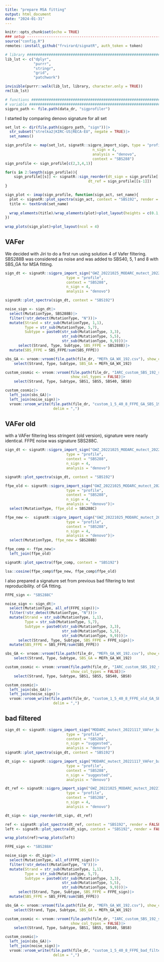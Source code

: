 ```yaml
---
title: "prepare MSA fitting"
output: html_document
date: "2024-01-31"
---
```


```r
knitr::opts_chunk$set(echo = TRUE)
### setup ----------------------------------------------------------------------
source("config.R")
remotes::install_github("frvirard/signatR", auth_token = token)

# library ######################################################################
lib_lst <- c("dplyr",
             "purrr",
             "stringr",
             "grid",
             "patchwork")

invisible(purrr::walk(lib_lst, library, character.only = TRUE))
rm(lib_lst)

# functions ####################################################################
# variable #####################################################################
sigpro_path <- file.path(data_dr, "sigprofiler")
```

I started by comparing denovo signature for all set
```r
set_lst <- dir(file.path(sigpro_path, "sign"))|>
  str_subset("strelka2|KIRC-US|RECA-EU", negate = TRUE)|>
  set_names()

sign_profile <- map(set_lst, signatR::sigpro_import_sign, type = "profile",
                                        n_sign = 4, 
                                        analysis = "denovo", 
                                        context = "SBS288")
sign_profile <- sign_profile[c(2,3,4,1)]

for(s in 2:length(sign_profile)){
    sign_profile[[s]] <- signatR::sign_reorder(dt_sign = sign_profile[[s]], 
                                      dt_ref = sign_profile[[s-1]])
}

sign_plot <- imap(sign_profile, function(sign_act, set_name){
  plot <- signatR::plot_spectra(sign_act, context = "SBS192", render = FALSE)
  title <- textGrob(set_name)
  
  wrap_elements(title)/wrap_elements(plot)+plot_layout(heights = c(0.1, 0.9))
})
  
wrap_plots(sign_plot)+plot_layout(ncol = 4)
```

## VAFer
We decided with Jiri to do a first run using solution 4 of Vafer filtering.
SBS288B was considered as noise and was added to SBS40, 5, 1 and 8 with SBS_GA for MSA fitting.

```r
sign_dt <- signatR::sigpro_import_sign("GWZ_20221025_MODARC_mutect_20221117_vafer",
                            type = "profile", 
                            context = "SBS288",
                            n_sign = 4, 
                            analysis = "denovo")

signatR::plot_spectra(sign_dt, context = "SBS192")

noise_sign <- sign_dt|>
  select(MutationType, SBS288B)|>
  filter(!str_detect(MutationType, "N"))|>
  mutate(Strand = str_sub(MutationType, 1,1),
         Type = str_sub(MutationType, 5,7),
         Subtype = paste0(str_sub(MutationType, 3,3),
                          str_sub(MutationType, 5,5),
                          str_sub(MutationType, 9,9)))|>
      select(Strand, Type, Subtype, SBS_FFPE = SBS288B)|>
  mutate(SBS_FFPE = SBS_FFPE/sum(SBS_FFPE))

sbs_GA <- vroom::vroom(file.path(file_dr, "MEFh_GA_WX_192.csv"), show_col_types = FALSE)|>
    select(Strand, Type, Subtype, SBS_GA = MEFh_GA_WX_192)

custom_cosmic <- vroom::vroom(file.path(file_dr, "IARC_custom_SBS_192_signatures.csv"), 
                              show_col_types = FALSE)|>
    select(Strand, Type, Subtype, SBS1, SBS5, SBS40, SBS8)

custom_cosmic|>
  left_join(sbs_GA)|>
  left_join(noise_sign)|>
  vroom::vroom_write(file.path(file_dr, "custom_1_5_40_8_FFPE_GA_SBS_192_signatures.csv"), 
                      delim = ",")
```

## VAFer old
with a VAFer filtering less stringent (old version), signature were nearly identical.
FFPE noise was signature SBS288C.

```r
sign_dt <- signatR::sigpro_import_sign("GWZ_20221025_MODARC_mutect_20221117_vafer_old",
                            type = "profile", 
                            context = "SBS288",
                            n_sign = 4, 
                            analysis = "denovo")

signatR::plot_spectra(sign_dt, context = "SBS192")
```

```r
ffpe_old <- signatR::sigpro_import_sign("GWZ_20221025_MODARC_mutect_20221117_vafer_old",
                            type = "profile", 
                            context = "SBS288",
                            n_sign = 4, 
                            analysis = "denovo")|>
  select(MutationType, ffpe_old = SBS288C)

ffpe_new <-  signatR::sigpro_import_sign("GWZ_20221025_MODARC_mutect_20221117_vafer",
                            type = "profile", 
                            context = "SBS288",
                            n_sign = 4, 
                            analysis = "denovo")|>
  select(MutationType, ffpe_new = SBS288B)

ffpe_comp <- ffpe_new|>
  left_join(ffpe_old)

signatR::plot_spectra(ffpe_comp, context = "SBS192")

lsa::cosine(ffpe_comp$ffpe_new, ffpe_comp$ffpe_old)
```

I also prepared a signature set from previous bad filtering to test reproducibility. of GA fitting.

```r
FFPE_sign <- "SBS288C"

noise_sign <- sign_dt|>
  select(MutationType, all_of(FFPE_sign))|>
  filter(!str_detect(MutationType, "N"))|>
  mutate(Strand = str_sub(MutationType, 1,1),
         Type = str_sub(MutationType, 5,7),
         Subtype = paste0(str_sub(MutationType, 3,3),
                          str_sub(MutationType, 5,5),
                          str_sub(MutationType, 9,9)))|>
      select(Strand, Type, Subtype, SBS_FFPE = FFPE_sign)|>
  mutate(SBS_FFPE = SBS_FFPE/sum(SBS_FFPE))

sbs_GA <- vroom::vroom(file.path(file_dr, "MEFh_GA_WX_192.csv"), show_col_types = FALSE)|>
    select(Strand, Type, Subtype, SBS_GA = MEFh_GA_WX_192)

custom_cosmic <- vroom::vroom(file.path(file_dr, "IARC_custom_SBS_192_signatures.csv"), 
                              show_col_types = FALSE)|>
    select(Strand, Type, Subtype, SBS1, SBS5, SBS40, SBS8)

custom_cosmic|>
  left_join(sbs_GA)|>
  left_join(noise_sign)|>
  vroom::vroom_write(file.path(file_dr, "custom_1_5_40_8_FFPE_old_GA_SBS_192_signatures.csv"), 
                      delim = ",")
```

## bad filtered

```r
sign_dt <- signatR::sigpro_import_sign("MODARC_mutect_20221117_VAFer_bad_filtered",
                            type = "profile", 
                            context = "SBS288",
                            n_sign = "suggested", 
                            analysis = "denovo")
signatR::plot_spectra(sign_dt, context = "SBS192")
```

```r
dt_sign <- signatR::sigpro_import_sign("MODARC_mutect_20221117_VAFer_bad_filtered",
                            type = "profile", 
                            context = "SBS288",
                            n_sign = "suggested", 
                            analysis = "denovo")

dt_ref <- signatR::sigpro_import_sign("GWZ_20221025_MODARC_mutect_20221117_vafer",
                            type = "profile", 
                            context = "SBS288",
                            n_sign = 4, 
                            analysis = "denovo")

dt_sign <- sign_reorder(dt_sign, dt_ref)

ref <- signatR::plot_spectra(dt_ref, context = "SBS192", render = FALSE)
left <- signatR::plot_spectra(dt_sign, context = "SBS192", render = FALSE)

wrap_plots(ref)+wrap_plots(left)

```
```r
FFPE_sign <- "SBS288A"

noise_sign <- dt_sign|>
  select(MutationType, all_of(FFPE_sign))|>
  filter(!str_detect(MutationType, "N"))|>
  mutate(Strand = str_sub(MutationType, 1,1),
         Type = str_sub(MutationType, 5,7),
         Subtype = paste0(str_sub(MutationType, 3,3),
                          str_sub(MutationType, 5,5),
                          str_sub(MutationType, 9,9)))|>
      select(Strand, Type, Subtype, SBS_FFPE = FFPE_sign)|>
  mutate(SBS_FFPE = SBS_FFPE/sum(SBS_FFPE))

sbs_GA <- vroom::vroom(file.path(file_dr, "MEFh_GA_WX_192.csv"), show_col_types = FALSE)|>
    select(Strand, Type, Subtype, SBS_GA = MEFh_GA_WX_192)

custom_cosmic <- vroom::vroom(file.path(file_dr, "IARC_custom_SBS_192_signatures.csv"), 
                              show_col_types = FALSE)|>
    select(Strand, Type, Subtype, SBS1, SBS5, SBS40, SBS8)

custom_cosmic|>
  left_join(sbs_GA)|>
  left_join(noise_sign)|>
  vroom::vroom_write(file.path(file_dr, "custom_1_5_40_8_FFPE_bad_filtered_GA_SBS_192_signatures.csv"), 
                      delim = ",")
```

